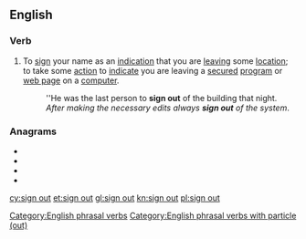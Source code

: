 {{also|sign-out|signout}}
==English==

===Verb===
{{en-verb|head=[[sign]] [[out]]|signs out|signing out|signed out|signed out}}

# To [[sign]] your name as an [[indication]] that you are [[leaving]] some [[location]]; to take some [[action]] to [[indicate]] you are leaving a [[secured]] [[program]] or [[web page]] on a [[computer]].
#: ''He was the last person to '''sign out''' of the building that night.
#: ''After making the necessary edits always '''sign out''' of the system''.

===Anagrams===
* {{l|en|ousting}}
* {{l|en|outings}}
* {{l|en|outsing}}
* {{l|en|sing out}}
[[Category:English phrasal verbs]]
[[Category:English phrasal verbs with particle (out)]]
[[cy:sign out]]
[[et:sign out]]
[[gl:sign out]]
[[kn:sign out]]
[[pl:sign out]]